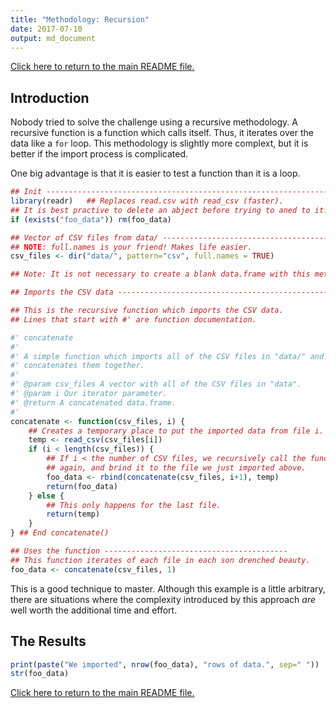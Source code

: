 ```yaml
---
title: "Methodology: Recursion"
date: 2017-07-10
output: md_document
---
```


[Click here to return to the main README file.](./README.md)

## Introduction

Nobody tried to solve the challenge using a recursive methodology. A
recursive function is a function which calls itself. Thus, it iterates
over the data like a `for` loop. This methodology is slightly more
complext, but it is better if the import process is complicated.

One big advantage is that it is easier to test a function than it is a
loop.

```r

## Init ------------------------------------------------------------------------
library(readr)   ## Replaces read.csv with read_csv (faster).
## It is best practive to delete an abject before trying to aned to it.
if (exists("foo_data")) rm(foo_data)

## Vector of CSV files from data/ ----------------------------------------------
## NOTE: full.names is your friend! Makes life easier.
csv_files <- dir("data/", pattern="csv", full.names = TRUE)

## Note: It is not necessary to create a blank data.frame with this method.

## Imports the CSV data --------------------------------------------------------

## This is the recursive function which imports the CSV data.
## Lines that start with #' are function documentation.

#' concatenate
#'
#' A simple function which imports all of the CSV files in "data/" and
#' concatenates them together.
#'
#' @param csv_files A vector with all of the CSV files in "data".
#' @param i Our iterator parameter.
#' @return A concatenated data.frame.
#' 
concatenate <- function(csv_files, i) {
    ## Creates a temporary place to put the imported data from file i.
    temp <- read_csv(csv_files[i])
    if (i < length(csv_files)) {
        ## If i < the number of CSV files, we recursively call the function
        ## again, and brind it to the file we just imported above.
        foo_data <- rbind(concatenate(csv_files, i+1), temp)
        return(foo_data)
    } else {
        ## This only happens for the last file.
        return(temp)
    }
} ## End concatenate()

## Uses the function -----------------------------------------
## This function iterates of each file in each son drenched beauty.
foo_data <- concatenate(csv_files, 1)

```

This is a good technique to master. Although this example is a little
arbitrary, there are situations where the complexity introduced by
this approach _are_ well worth the additional time and effort.


## The Results

```r

print(paste("We imported", nrow(foo_data), "rows of data.", sep=" "))
str(foo_data)

```

[Click here to return to the main README file.](./README.md)
